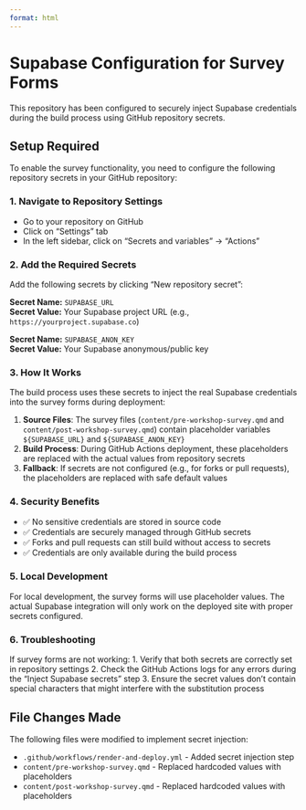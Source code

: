```yaml
---
format: html
---
```


# Supabase Configuration for Survey Forms

This repository has been configured to securely inject Supabase credentials during the build process using GitHub repository secrets.

## Setup Required

To enable the survey functionality, you need to configure the following repository secrets in your GitHub repository:

### 1. Navigate to Repository Settings
- Go to your repository on GitHub
- Click on "Settings" tab
- In the left sidebar, click on "Secrets and variables" → "Actions"

### 2. Add the Required Secrets
Add the following secrets by clicking "New repository secret":

**Secret Name:** `SUPABASE_URL`  
**Secret Value:** Your Supabase project URL (e.g., `https://yourproject.supabase.co`)

**Secret Name:** `SUPABASE_ANON_KEY`  
**Secret Value:** Your Supabase anonymous/public key

### 3. How It Works

The build process uses these secrets to inject the real Supabase credentials into the survey forms during deployment:

1. **Source Files**: The survey files (`content/pre-workshop-survey.qmd` and `content/post-workshop-survey.qmd`) contain placeholder variables `${SUPABASE_URL}` and `${SUPABASE_ANON_KEY}`
2. **Build Process**: During GitHub Actions deployment, these placeholders are replaced with the actual values from repository secrets
3. **Fallback**: If secrets are not configured (e.g., for forks or pull requests), the placeholders are replaced with safe default values

### 4. Security Benefits

- ✅ No sensitive credentials are stored in source code
- ✅ Credentials are securely managed through GitHub secrets
- ✅ Forks and pull requests can still build without access to secrets
- ✅ Credentials are only available during the build process

### 5. Local Development

For local development, the survey forms will use placeholder values. The actual Supabase integration will only work on the deployed site with proper secrets configured.

### 6. Troubleshooting

If survey forms are not working:
1. Verify that both secrets are correctly set in repository settings
2. Check the GitHub Actions logs for any errors during the "Inject Supabase secrets" step
3. Ensure the secret values don't contain special characters that might interfere with the substitution process

## File Changes Made

The following files were modified to implement secret injection:

- `.github/workflows/render-and-deploy.yml` - Added secret injection step
- `content/pre-workshop-survey.qmd` - Replaced hardcoded values with placeholders
- `content/post-workshop-survey.qmd` - Replaced hardcoded values with placeholders
